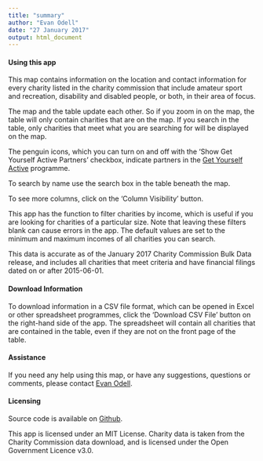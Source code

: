 ```yaml
---
title: "summary"
author: "Evan Odell"
date: "27 January 2017"
output: html_document
---
```


#### Using this app

This map contains information on the location and contact information for every charity listed in the charity commission that include amateur sport and recreation, disability and disabled people, or both, in their area of focus.

The map and the table update each other. So if you zoom in on the map, the table will only contain charities that are on the map. If you search in the table, only charities that meet what you are searching for will be displayed on the map.

The penguin icons, which you can turn on and off with the 'Show Get Yourself Active Partners' checkbox, indicate partners in the [Get Yourself Active](http://www.getyourselfactive.org/) programme.

To search by name use the search box in the table beneath the map. 

To see more columns, click on the 'Column Visibility' button.

This app has the function to filter charities by income, which is useful if you are looking for charities of a particular size. Note that leaving these filters blank can cause errors in the app. The default values are set to the minimum and maximum incomes of all charities you can search.

This data is accurate as of the January 2017 Charity Commission Bulk Data release, and includes all charities that meet criteria and have financial filings dated on or after 2015-06-01.

#### Download Information

To download information in a CSV file format, which can be opened in Excel or other spreadsheet programmes, click the 'Download CSV File' button on the right-hand side of the app. The spreadsheet will contain all charities that are contained in the table, even if they are not on the front page of the table.

#### Assistance

If you need any help using this map, or have any suggestions, questions or comments, please contact [Evan Odell](mailto:evan.odell@disabilityrightsuk.org).

#### Licensing

Source code is available on [Github](https://github.com/EvanOdell/dis-sport).

This app is licensed under an MIT License. Charity data is taken from the Charity Commission data download, and is licensed under the Open Government Licence v3.0. 


